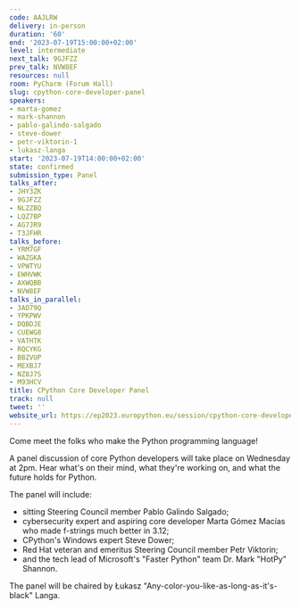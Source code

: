 ```yaml
---
code: AAJLRW
delivery: in-person
duration: '60'
end: '2023-07-19T15:00:00+02:00'
level: intermediate
next_talk: 9GJFZZ
prev_talk: NVW8EF
resources: null
room: PyCharm (Forum Hall)
slug: cpython-core-developer-panel
speakers:
- marta-gomez
- mark-shannon
- pablo-galindo-salgado
- steve-dower
- petr-viktorin-1
- lukasz-langa
start: '2023-07-19T14:00:00+02:00'
state: confirmed
submission_type: Panel
talks_after:
- JHY3ZK
- 9GJFZZ
- NLZZBQ
- LQZ7BP
- AG7JR9
- T3JFHR
talks_before:
- YRM7GF
- WAZGKA
- VPWTYU
- EWHVWK
- AXWQBB
- NVW8EF
talks_in_parallel:
- 3AD79Q
- YPKPWV
- DQBDJE
- CUEWG8
- VATHTK
- RQCYKG
- BBZVUP
- MEXBJ7
- NZ8J7S
- M93HCV
title: CPython Core Developer Panel
track: null
tweet: ''
website_url: https://ep2023.europython.eu/session/cpython-core-developer-panel
---
```


Come meet the folks who make the Python programming language!

A panel discussion of core Python developers will take place on Wednesday at 2pm. Hear what's on their mind, what they're working on, and what the future holds for Python.

The panel will include:
* sitting Steering Council member Pablo Galindo Salgado;
* cybersecurity expert and aspiring core developer Marta Gómez Macías who made f-strings much better in 3.12;
* CPython's Windows expert Steve Dower;
* Red Hat veteran and emeritus Steering Council member Petr Viktorin;
* and the tech lead of Microsoft's "Faster Python" team Dr. Mark "HotPy" Shannon.

The panel will be chaired by Łukasz "Any-color-you-like-as-long-as-it's-black" Langa.
